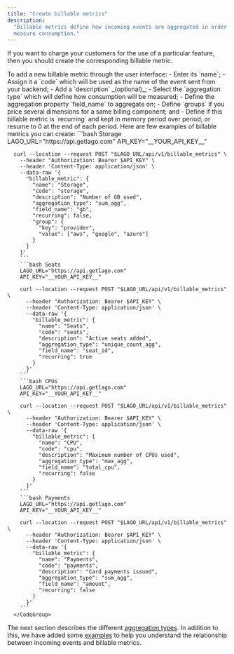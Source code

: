 ```yaml
---
title: "Create billable metrics"
description:
  "Billable metrics define how incoming events are aggregated in order to
  measure consumption."
---
```


If you want to charge your customers for the use of a particular feature, then
you should create the corresponding billable metric.

<Tabs>
  <Tab title="Dashboard">
    To add a new billable metric through the user interface:
    - Enter its `name`;
    - Assign it a `code` which will be used as the name of the event sent from your
      backend;
    - Add a `description` _(optional)_;
    - Select the `aggregation type` which will define how consumption will be
      measured;
    - Define the aggregation property `field_name` to aggregate on;
    - Define `groups` if you price several dimensions for a same billing component; and
    - Define if this billable metric is `recurring` and kept in memory period over period, or resume to 0 at the end of each period.
  </Tab>
  <Tab title="API">
      Here are few examples of billable metrics you can create:
      <CodeGroup>
      ```bash Storage
      LAGO_URL="https://api.getlago.com"
      API_KEY="__YOUR_API_KEY__"

      curl --location --request POST "$LAGO_URL/api/v1/billable_metrics" \
        --header "Authorization: Bearer $API_KEY" \
        --header 'Content-Type: application/json' \
        --data-raw '{
          "billable_metric": {
            "name": "Storage",
            "code": "storage",
            "description": "Number of GB used",
            "aggregation_type": "sum_agg",
            "field_name": "gb",
            "recurring": false,
            "group": {
              "key": "provider",
              "value": ["aws", "google", "azure"]
            }
          }
        }'
        ```
        ```bash Seats
        LAGO_URL="https://api.getlago.com"
        API_KEY="__YOUR_API_KEY__"

        curl --location --request POST "$LAGO_URL/api/v1/billable_metrics" \
          --header "Authorization: Bearer $API_KEY" \
          --header 'Content-Type: application/json' \
          --data-raw '{
            "billable_metric": {
              "name": "Seats",
              "code": "seats",
              "description": "Active seats added",
              "aggregation_type": "unique_count_agg",
              "field_name": "seat_id",
              "recurring": true
            }
          }'
        ```
        ```bash CPUs
        LAGO_URL="https://api.getlago.com"
        API_KEY="__YOUR_API_KEY__"

        curl --location --request POST "$LAGO_URL/api/v1/billable_metrics" \
          --header "Authorization: Bearer $API_KEY" \
          --header 'Content-Type: application/json' \
          --data-raw '{
            "billable_metric": {
              "name": "CPU",
              "code": "cpu",
              "description": "Maximum number of CPUs used",
              "aggregation_type": "max_agg",
              "field_name": "total_cpu",
              "recurring": false
            }
          }'
        ```
        ```bash Payments
        LAGO_URL="https://api.getlago.com"
        API_KEY="__YOUR_API_KEY__"

        curl --location --request POST "$LAGO_URL/api/v1/billable_metrics" \
          --header "Authorization: Bearer $API_KEY" \
          --header 'Content-Type: application/json' \
          --data-raw '{
            "billable_metric": {
              "name": "Payments",
              "code": "payments",
              "description": "Card payments issued",
              "aggregation_type": "sum_agg",
              "field_name": "amount",
              "recurring": false
            }
          }'
        ```
      </CodeGroup>

  </Tab>
</Tabs>

The next section describes the different
[aggregation types](/guide/billable-metrics/aggregation-types). In addition to this, we have added some
[examples](/guide/billable-metrics/aggregation-types/aggregation-examples) to help you understand the relationship
between incoming events and billable metrics.
